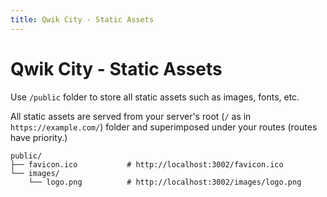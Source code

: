 ```yaml
---
title: Qwik City - Static Assets
---
```


# Qwik City - Static Assets

Use `/public` folder to store all static assets such as images, fonts, etc.

All static assets are served from your server's root (`/` as in `https://example.com/`) folder and superimposed under your routes (routes have priority.)

```
public/
├── favicon.ico           # http://localhost:3002/favicon.ico
└── images/
    └── logo.png          # http://localhost:3002/images/logo.png
```
